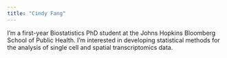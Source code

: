 ```yaml
---
title: "Cindy Fang"
---
```


I'm a first-year Biostatistics PhD student at the Johns Hopkins Bloomberg School of Public Health. I'm interested in developing statistical methods for the analysis of single cell and spatial transcriptomics data.

